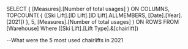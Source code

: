 SELECT 
    { [Measures].[Number of total usages] } ON COLUMNS, 
    TOPCOUNT(
        { ([Ski Lift].[ID Lift].[ID Lift].ALLMEMBERS, [Date].[Year].[2021]) },
        5,
        [Measures].[Number of total usages]
    ) ON ROWS 
FROM [Warehouse]
Where
	([Ski Lift].[Lift Type].&[chairlift])

--What were the 5 most used chairlifts in 2021